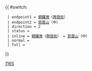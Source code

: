 {{Error|錯誤：此模板已停用。請見[[Template:HK Bus Route Cross Harbour/doc]]。}}{{ #switch: {{{format|}}}
  | endpoint1 = [[銅鑼灣]]（[[興發街]]）
  | endpoint2 = [[慈雲山]]（中）
  | direction = 2
  | status = {{HK Bus Status|S}}
  | inline = [[銅鑼灣]]（[[興發街]]） ↔ [[慈雲山]]（中）
  | normal =
  | full =
}}<noinclude>[[Category:過海隧道巴士路線模板|116S]]</noinclude>